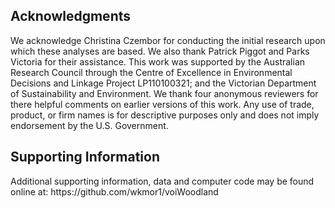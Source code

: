 ## Acknowledgments {-}

We acknowledge Christina Czembor for conducting the initial research upon which these analyses are based. We also thank Patrick Piggot and Parks Victoria for their assistance. This work was supported by the Australian Research Council through the Centre of Excellence in Environmental Decisions and Linkage Project LP110100321; and the Victorian Department of Sustainability and Environment. We thank four anonymous reviewers for there helpful comments on earlier versions of this work. Any use of trade, product, or firm names is for descriptive purposes only and does not imply endorsement by the U.S. Government.

## Supporting Information {-}

Additional supporting information, data and computer code may be found online at: https://github.com/wkmor1/voiWoodland